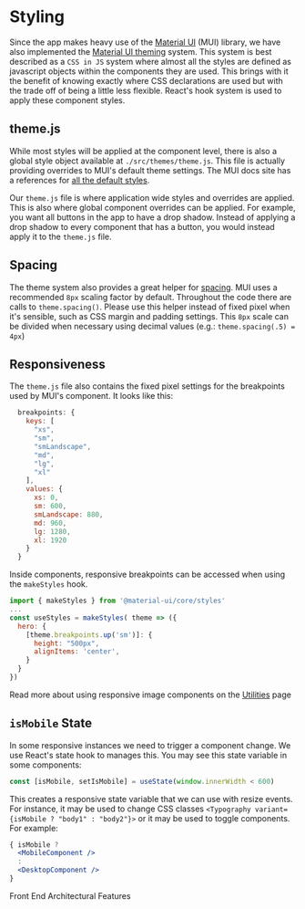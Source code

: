 
<Meta title="Architecture/Styling" />

# Styling

Since the app makes heavy use of the [Material UI](https://mui.com/material-ui/getting-started/overview/) (MUI) library, we have also implemented the [Material UI theming](https://mui.com/material-ui/customization/theming/) system. This system is best described as a `CSS in JS` system where almost all the styles are defined as javascript objects within the components they are used. This brings with it the benefit of knowing exactly where CSS declarations are used but with the trade off of being a little less flexible. React's hook system is used to apply these component styles.


## theme.js
While most styles will be applied at the component level, there is also a global style object available at `./src/themes/theme.js`. This file is actually providing overrides to MUI's default theme settings. The MUI docs site has a references for [all the default styles](https://mui.com/material-ui/customization/default-theme/#explore). 

Our `theme.js` file is where application wide styles and overrides are applied. This is also where global component overrides can be applied. For example, you want all buttons in the app to have a drop shadow. Instead of applying a drop shadow to every component that has a button, you would instead apply it to the `theme.js` file.

## Spacing
The theme system also provides a great helper for [spacing](https://mui.com/material-ui/customization/spacing/). MUI uses a recommended `8px` scaling factor by default. Throughout the code there are calls to `theme.spacing()`. Please use this helper instead of fixed pixel when it's sensible, such as CSS margin and padding settings. This `8px` scale can be divided when necessary using decimal values (e.g.: `theme.spacing(.5) = 4px`)

## Responsiveness
The `theme.js` file also contains the fixed pixel settings for the breakpoints used by MUI's component. It looks like this:
```javascript
  breakpoints: {
    keys: [
      "xs",
      "sm",
      "smLandscape",
      "md",
      "lg",
      "xl"
    ],
    values: {
      xs: 0,
      sm: 600,
      smLandscape: 880,
      md: 960,
      lg: 1280,
      xl: 1920
    }
  }
  ```

  Inside components, responsive breakpoints can be accessed when using the `makeStyles` hook.

  ```javascript
  import { makeStyles } from '@material-ui/core/styles'
  ...
  const useStyles = makeStyles( theme => ({
    hero: {
      [theme.breakpoints.up('sm')]: {
        height: "500px",
        alignItems: 'center',
      }
    }
  })
  ```

  Read more about using responsive image components on the [Utilities](?path=/docs/architecture-utilities--page#RIC) page

  ## `isMobile` State

  In some responsive instances we need to trigger a component change. We use React's state hook to manages this. You may see this state variable in some components:
  ```javascript
  const [isMobile, setIsMobile] = useState(window.innerWidth < 600)
  ```

  This creates a responsive state variable that we can use with resize events. For instance, it may be used to change CSS classes `<Typography variant={isMobile ? "body1" : "body2"}>` or it may be used to toggle components. For example:
  ```jsx
  { isMobile ? 
    <MobileComponent />
    :
    <DesktopComponent />
  }
  ```

<div class="subheading">Front End Architectural Features</div>
